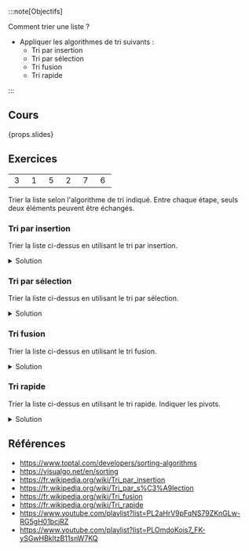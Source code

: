 :::note[Objectifs]

Comment trier une liste ?

- Appliquer les algorithmes de tri suivants :
  - Tri par insertion
  - Tri par sélection
  - Tri fusion
  - Tri rapide

:::

## Cours

{props.slides}

## Exercices

|               |               |               |               |               |               |
| :-----------: | :-----------: | :-----------: | :-----------: | :-----------: | :-----------: |
| &nbsp;3&nbsp; | &nbsp;1&nbsp; | &nbsp;5&nbsp; | &nbsp;2&nbsp; | &nbsp;7&nbsp; | &nbsp;6&nbsp; |

Trier la liste selon l'algorithme de tri indiqué. Entre chaque étape, seuls deux éléments peuvent être échangés.

### Tri par insertion

Trier la liste ci-dessus en utilisant le tri par insertion.

<details>
<summary>Solution</summary>

| &nbsp;3&nbsp; | &nbsp;1&nbsp; | &nbsp;5&nbsp; | &nbsp;2&nbsp; | &nbsp;7&nbsp; | &nbsp;6&nbsp; |
| :-----------: | :-----------: | :-----------: | :-----------: | :-----------: | :-----------: |
|       1       |       3       |       5       |       2       |       7       |       6       |
|       1       |       3       |       2       |       5       |       7       |       6       |
|       1       |       2       |       3       |       5       |       7       |       6       |
|       1       |       2       |       3       |       5       |       6       |       7       |

</details>

### Tri par sélection

Trier la liste ci-dessus en utilisant le tri par sélection.

<details>
<summary>Solution</summary>

| &nbsp;3&nbsp; | &nbsp;1&nbsp; | &nbsp;5&nbsp; | &nbsp;2&nbsp; | &nbsp;7&nbsp; | &nbsp;6&nbsp; |
| :-----------: | :-----------: | :-----------: | :-----------: | :-----------: | :-----------: |
|       1       |       3       |       5       |       2       |       7       |       6       |
|       1       |       2       |       5       |       3       |       7       |       6       |
|       1       |       2       |       3       |       5       |       7       |       6       |
|       1       |       2       |       3       |       5       |       6       |       7       |

</details>

### Tri fusion

Trier la liste ci-dessus en utilisant le tri fusion.

<details>
<summary>Solution</summary>

<table>
  <tbody>
    <tr>
      <td>
        <table>
          <tbody>
            <tr>
              <td>3</td>
            </tr>
          </tbody>
        </table>
      </td>
      <td>
        <table>
          <tbody>
            <tr>
              <td>1</td>
            </tr>
          </tbody>
        </table>
      </td>
      <td>
        <table>
          <tbody>
            <tr>
              <td>5</td>
            </tr>
          </tbody>
        </table>
      </td>
      <td>
        <table>
          <tbody>
            <tr>
              <td>2</td>
            </tr>
          </tbody>
        </table>
      </td>
      <td>
        <table>
          <tbody>
            <tr>
              <td>7</td>
            </tr>
          </tbody>
        </table>
      </td>
      <td>
        <table>
          <tbody>
            <tr>
              <td>6</td>
            </tr>
          </tbody>
        </table>
      </td>
    </tr>
    <tr>
      <td colspan="2">
        <table>
          <tbody>
            <tr>
              <td>1</td>
              <td>3</td>
            </tr>
          </tbody>
        </table>
      </td>
      <td>
        <table>
          <tbody>
            <tr>
              <td>5</td>
            </tr>
          </tbody>
        </table>
      </td>
      <td>
        <table>
          <tbody>
            <tr>
              <td>2</td>
            </tr>
          </tbody>
        </table>
      </td>
      <td>
        <table>
          <tbody>
            <tr>
              <td>7</td>
            </tr>
          </tbody>
        </table>
      </td>
      <td>
        <table>
          <tbody>
            <tr>
              <td>6</td>
            </tr>
          </tbody>
        </table>
      </td>
    </tr>
    <tr>
      <td colspan="3">
        <table>
          <tbody>
            <tr>
              <td>1</td>
              <td>3</td>
              <td>5</td>
            </tr>
          </tbody>
        </table>
      </td>
      <td>
        <table>
          <tbody>
            <tr>
              <td>2</td>
            </tr>
          </tbody>
        </table>
      </td>
      <td>
        <table>
          <tbody>
            <tr>
              <td>7</td>
            </tr>
          </tbody>
        </table>
      </td>
      <td>
        <table>
          <tbody>
            <tr>
              <td>6</td>
            </tr>
          </tbody>
        </table>
      </td>
    </tr>
    <tr>
      <td colspan="3">
        <table>
          <tbody>
            <tr>
              <td>1</td>
              <td>3</td>
              <td>5</td>
            </tr>
          </tbody>
        </table>
      </td>
      <td colspan="2">
        <table>
          <tbody>
            <tr>
              <td>2</td>
              <td>7</td>
            </tr>
          </tbody>
        </table>
      </td>
      <td>
        <table>
          <tbody>
            <tr>
              <td>6</td>
            </tr>
          </tbody>
        </table>
      </td>
    </tr>
    <tr>
      <td colspan="3">
        <table>
          <tbody>
            <tr>
              <td>1</td>
              <td>3</td>
              <td>5</td>
            </tr>
          </tbody>
        </table>
      </td>
      <td colspan="3">
        <table>
          <tbody>
            <tr>
              <td>2</td>
              <td>6</td>
              <td>7</td>
            </tr>
          </tbody>
        </table>
      </td>
    </tr>
    <tr>
      <td colspan="6">
        <table>
          <tbody>
            <tr>
              <td>1</td>
              <td>2</td>
              <td>3</td>
              <td>5</td>
              <td>6</td>
              <td>7</td>
            </tr>
          </tbody>
        </table>
      </td>
    </tr>
  </tbody>
</table>

</details>

### Tri rapide

Trier la liste ci-dessus en utilisant le tri rapide. Indiquer les pivots.

<details>
<summary>Solution</summary>

| &nbsp;3&nbsp; | &nbsp;1&nbsp; | &nbsp;5&nbsp; | &nbsp;2&nbsp; | &nbsp;7&nbsp; | &nbsp;6&nbsp; |
| :-----------: | :-----------: | :-----------: | :-----------: | :-----------: | :-----------: |
|     **3**     |       1       |       2       |       5       |       7       |       6       |
|     **2**     |       1       | <ins>3</ins>  |       5       |       7       |       6       |
| <ins>1</ins>  | <ins>2</ins>  | <ins>3</ins>  |     **5**     |       7       |       6       |
| <ins>1</ins>  | <ins>2</ins>  | <ins>3</ins>  | <ins>5</ins>  |     **7**     |       6       |
| <ins>1</ins>  | <ins>2</ins>  | <ins>3</ins>  | <ins>5</ins>  | <ins>6</ins>  | <ins>7</ins>  |

En gras, les pivots. En souligné, les éléments déjà triés.

</details>

## Références

- https://www.toptal.com/developers/sorting-algorithms
- https://visualgo.net/en/sorting
- https://fr.wikipedia.org/wiki/Tri_par_insertion
- https://fr.wikipedia.org/wiki/Tri_par_s%C3%A9lection
- https://fr.wikipedia.org/wiki/Tri_fusion
- https://fr.wikipedia.org/wiki/Tri_rapide
- https://www.youtube.com/playlist?list=PL2aHrV9pFqNS79ZKnGLw-RG5gH01bcjRZ
- https://www.youtube.com/playlist?list=PLOmdoKois7_FK-ySGwHBkltzB11snW7KQ
